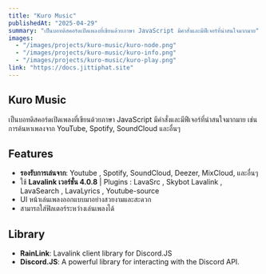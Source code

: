 ```yaml
---
title: "Kuro Music"
publishedAt: "2025-04-29"
summary: "เป็นบอทดิสคอร์ดเปิดเพลงที่เขียนด้วยภาษา JavaScript มีคำสั่งและมีฟีเจอร์ที่น่าสนใจมากมาย"
images:
  - "/images/projects/kuro-music/kuro-node.png"
  - "/images/projects/kuro-music/kuro-info.png"
  - "/images/projects/kuro-music/kuro-play.png"
link: "https://docs.jittiphat.site"
---
```


## Kuro Music

เป็นบอทดิสคอร์ดเปิดเพลงที่เขียนด้วยภาษา JavaScript มีคำสั่งและมีฟีเจอร์ที่น่าสนใจมากมาย เช่น การค้นหาเพลงจาก YouTube, Spotify, SoundCloud และอื่นๆ

## Features

- **รองรับการเล่นจาก**: Youtube , Spotify, SoundCloud, Deezer, MixCloud, และอื่นๆ
- ใช้ **Lavalink เวอร์ชั่น 4.0.8** | Plugins : LavaSrc , Skybot Lavalink , LavaSearch , LavaLyrics , Youtube-source
- UI หน้าเล่นเพลงออกแบบมาอย่างสวยงามและสะดวก
- สามารถใส่ฟิลเตอร์ระหว่างเล่นเพลงได้

## Library

- **RainLink**: Lavalink client library for Discord.JS
- **Discord.JS**: A powerful library for interacting with the Discord API.